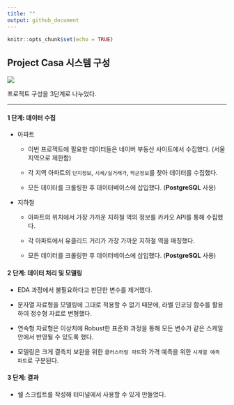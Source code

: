 ```yaml
---
title: ""
output: github_document
---
```


```r
knitr::opts_chunk$set(echo = TRUE)
```

## Project Casa 시스템 구성

![](pics/overview.png)

프로젝트 구성을 3단계로 나누었다.

----------

#### 1 단계: 데이터 수집

  - 아파트
  
    - 이번 프로젝트에 필요한 데이터들은 네이버 부동산 사이트에서 수집했다. (서울 지역으로 제한함)
    
    - 각 지역 아파트의 `단지정보`, `시세/실거래가`, `학군정보`를 찾아 데이터를 수집했다.
    
    - 모든 데이터를 크롤링한 후 데이터베이스에 삽입했다. (**PostgreSQL** 사용)

  - 지하철
    
    - 아파트의 위치에서 가장 가까운 지하철 역의 정보를 카카오 API를 통해 수집했다.
    
    - 각 아파트에서 유클리드 거리가 가장 가까운 지하철 역을 매칭했다.
    
    - 모든 데이터를 크롤링한 후 데이터베이스에 삽입했다. (**PostgreSQL** 사용)


#### 2 단계: 데이터 처리 및 모델링

  - EDA 과정에서 불필요하다고 판단한 변수를 제거했다.
  
  - 문자열 자료형을 모델링에 그대로 적용할 수 없기 때문에, 라벨 인코딩 함수를 활용하여 정수형 자료로 변형했다.
  
  - 연속형 자료형은 이상치에 Robust한 표준화 과정을 통해 모든 변수가 같은 스케일 안에서 반영될 수 있도록 했다.
  
  - 모델링은 크게 결측치 보완을 위한 `클러스터링 파트`와 가격 예측을 위한 `시계열 예측 파트`로 구분된다. 


#### 3 단계: 결과

  - 쉘 스크립트를 작성해 터미널에서 사용할 수 있게 만들었다.
